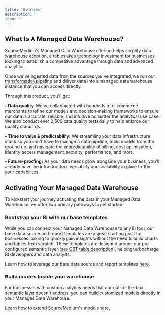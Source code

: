 ```yaml
---
title: 'Overview'
description: ''
icon: ''
---
```


## What Is A Managed Data Warehouse?

SourceMedium's Managed Data Warehouse offering helps simplify data warehouse adoption, a tablestakes 
technology investment for businesses looking to establish a competitive advantage through data and advanced analytics.

Once we've ingested data from the sources you've integrated, we run our [transformation pipeline](/data-transformations/philosophy) and deliver data into a 
managed data warehouse instance that you can access directly.

Through this product, you'll get:

__- Data quality:__ We've collaborated with hundreds of e-commerce merchants to refine our models and decision-making frameworks to ensure our data is 
accurate, reliable, and [intuitive](/data-transformations/philosophy#how-we-shape-our-data) no matter the analytical use case. 
We also conduct over 2,500 data quality tests daily to help enforce our quality standards.

__- Time to value & predictability:__ We streamling your data infrastructure stack so you don't have to manage a data pipeline, build models 
from the ground up, and navigate the unpredictability of billing, cost optimization, identity access management, security, performance, and more.

__- Future-proofing:__ As your data needs grow alongside your business, you'll already have the infrastructural versatility and scalability 
in place to 10x your capabilities.

## Activating Your Managed Data Warehouse

To kickstart your journey activating the data in your Managed Data Warehouse, we offer two primary pathways to get started.

### Bootstrap your BI with our base templates

While you can connect your Managed Data Warehouse to any BI tool, our base data source and report templates are a great 
starting point for businesses looking to quickly gain insights without the need to build charts and tables from scratch. 
These templates are designed around our pre-configured semantic layer ([see OBT table description](/data-transformations/philosophy#one-big-tables)), 
helping turbocharge BI developers and data analysts.

Learn how to leverage our base data source and report templates [here](/data-activation/managed-data-warehouse/bi-tools).

### Build models inside your warehouse

For businesses with custom analytics needs that our out-of-the-box semantic layer doesn't address, you can build customized models directly 
in your Managed Data Warehouse.

Learn how to extend SourceMedium's models [here](/data-activation/managed-data-warehouse/modeling).
